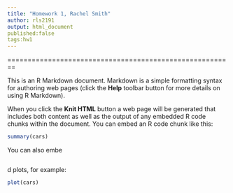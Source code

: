 ```yaml
---
title: "Homework 1, Rachel Smith"
author: rls2191
output: html_document
published:false
tags:hw1
---
```

========================================================

This is an R Markdown document. Markdown is a simple formatting syntax for authoring web pages (click the **Help** toolbar button for more details on using R Markdown).

When you click the **Knit HTML** button a web page will be generated that includes both content as well as the output of any embedded R code chunks within the document. You can embed an R code chunk like this:

```r
summary(cars)
```

You can also embe

```r
```
d plots, for example:

```r
plot(cars)
```

